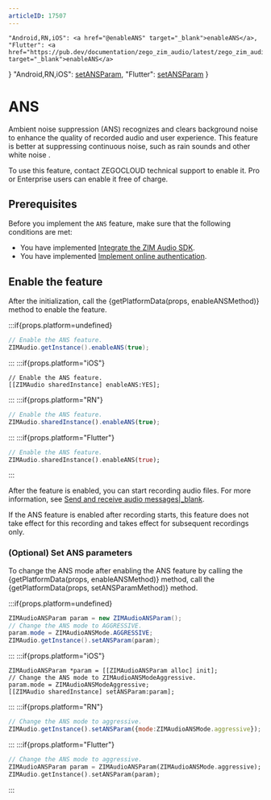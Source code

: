 ```yaml
---
articleID: 17507
---
```




    "Android,RN,iOS": <a href="@enableANS" target="_blank">enableANS</a>,
    "Flutter": <a href="https://pub.dev/documentation/zego_zim_audio/latest/zego_zim_audio/ZIMAudio/enableANS.html" target="_blank">enableANS</a>
}
    "Android,RN,iOS": <a href="@setANSParam" target="_blank">setANSParam</a>,
    "Flutter": <a href="https://pub.dev/documentation/zego_zim_audio/latest/zego_zim_audio/ZIMAudio/setANSParam.html" target="_blank">setANSParam</a>
}

# ANS


Ambient noise suppression (ANS) recognizes and clears background noise to enhance the quality of recorded audio and user experience. This feature is better at suppressing continuous noise, such as rain sounds and other white noise .

<Warning title="Warning">
To use this feature, contact ZEGOCLOUD technical support to enable it. Pro or Enterprise users can enable it free of charge.
</Warning>

## Prerequisites

Before you implement the `ANS` feature, make sure that the following conditions are met:
- You have implemented [Integrate the ZIM Audio SDK](./Integrate%20the%20ZIM%20Audio%20SDK.mdx).
- You have implemented [Implement online authentication](./Implement%20online%20authentication.mdx).


## Enable the feature

After the initialization, call the {getPlatformData(props, enableANSMethod)} method to enable the feature.

:::if{props.platform=undefined}
```java
// Enable the ANS feature.
ZIMAudio.getInstance().enableANS(true);
```
:::
:::if{props.platform="iOS"}
```objc
// Enable the ANS feature.
[[ZIMAudio sharedInstance] enableANS:YES];
```
:::
:::if{props.platform="RN"}
```javascript
// Enable the ANS feature.
ZIMAudio.sharedInstance().enableANS(true);
```
:::
:::if{props.platform="Flutter"}
```dart
// Enable the ANS feature.
ZIMAudio.sharedInstance().enableANS(true);
```
:::

After the feature is enabled, you can start recording audio files. For more information, see [Send and receive audio messages\|_blank](./Send%20and%20receive%20audio%20messages.mdx#4-record-an-audio-file).

<Note title="Note">
If the ANS feature is enabled after recording starts, this feature does not take effect for this recording and takes effect for subsequent recordings only.
</Note>


### (Optional) Set ANS parameters

To change the ANS mode after enabling the ANS feature by calling the {getPlatformData(props, enableANSMethod)} method, call the {getPlatformData(props, setANSParamMethod)} method.

:::if{props.platform=undefined}
```java
ZIMAudioANSParam param = new ZIMAudioANSParam();
// Change the ANS mode to AGGRESSIVE.
param.mode = ZIMAudioANSMode.AGGRESSIVE;
ZIMAudio.getInstance().setANSParam(param);
```
:::
:::if{props.platform="iOS"}
```objc
ZIMAudioANSParam *param = [[ZIMAudioANSParam alloc] init];
// Change the ANS mode to ZIMAudioANSModeAggressive.
param.mode = ZIMAudioANSModeAggressive;
[[ZIMAudio sharedInstance] setANSParam:param];

```
:::
:::if{props.platform="RN"}
```javascript
// Change the ANS mode to aggressive.
ZIMAudio.getInstance().setANSParam({mode:ZIMAudioANSMode.aggressive});
```
:::
:::if{props.platform="Flutter"}
```dart
// Change the ANS mode to aggressive.
ZIMAudioANSParam param = ZIMAudioANSParam(ZIMAudioANSMode.aggressive);
ZIMAudio.getInstance().setANSParam(param);
```
:::
